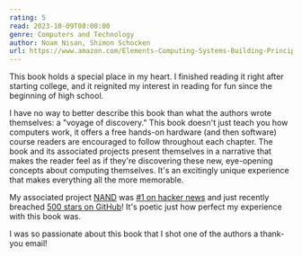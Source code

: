 ```yaml
---
rating: 5
read: 2023-10-09T08:00:00
genre: Computers and Technology
author: Noam Nisan, Shimon Schocken
url: https://www.amazon.com/Elements-Computing-Systems-Building-Principles/dp/0262640686
---
```


This book holds a special place in my heart. I finished reading it right after starting college, and it reignited my interest in reading for fun since the beginning of high school.

I have no way to better describe this book than what the authors wrote themselves: a "voyage of discovery." This book doesn't just teach you how computers work, it offers a free hands-on hardware (and then software) course readers are encouraged to follow throughout each chapter. The book and its associated projects present themselves in a narrative that makes the reader feel as if they're discovering these new, eye-opening concepts about computing themselves. It's an excitingly unique experience that makes everything all the more memorable.

My associated project [NAND](https://nand.arhan.sh/) was [#1 on hacker news](https://news.ycombinator.com/item?id=40159278) and just recently breached [500 stars on GitHub](https://github.com/ArhanChaudhary/NAND)! It's poetic just how perfect my experience with this book was.

I was so passionate about this book that I shot one of the authors a thank-you email!

<ContentImage
    src={thankYou}
    alt="my thank-you note"
    width="800"
/>
